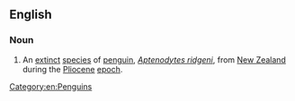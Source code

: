 ==English==
{{rfi|en}}
{{wikipedia|Ridgen's Penguin}}
{{wikispecies|Aptenodytes ridgeni}}

===Noun===
{{en-noun|head=[[Ridgen]][['s]] [[penguin]]}}

# An [[extinct]] [[species]] of [[penguin]], ''[[Aptenodytes ridgeni]]'', from [[New Zealand]] during the [[Pliocene]] [[epoch]].

[[Category:en:Penguins]]